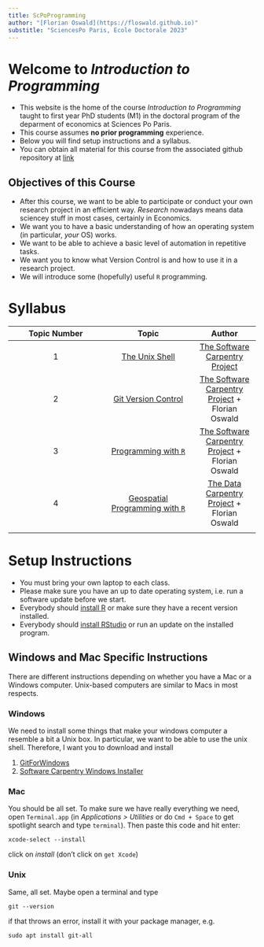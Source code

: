 ```yaml
---
title: ScPoProgramming
author: "[Florian Oswald](https://floswald.github.io)"
substitle: "SciencesPo Paris, Ecole Doctorale 2023"
---
```


# Welcome to *Introduction to Programming*

* This website is the home of the course _Introduction to Programming_ taught to first year PhD students (M1) in the doctoral program of the deparment of economics at Sciences Po Paris.
* This course assumes **no prior programming** experience.
* Below you will find setup instructions and a syllabus.
* You can obtain all material for this course from the associated github repository at [link](asdfasdf)

## Objectives of this Course

* After this course, we want to be able to participate or conduct your own research project in an efficient way. *Research* nowadays means data sciencey stuff in most cases, certainly in Economics. 
* We want you to have a basic understanding of how an operating system (in particular, *your* OS) works.
* We want to be able to achieve a basic level of automation in repetitive tasks.
* We want you to know what Version Control is and how to use it in a research project.
* We will introduce some (hopefully) useful `R` programming.

# Syllabus

| Topic Number |  Topic      |  Author |
|:------------:|:-----------:|:-------:|
| 1            | [The Unix Shell](https://swcarpentry.github.io/shell-novice/) |  [The Software Carpentry Project](https://software-carpentry.org/) |
| 2            | [Git Version Control](https://swcarpentry.github.io/git-novice/) |  [The Software Carpentry Project](https://software-carpentry.org/) + Florian Oswald|
| 3            | [Programming with `R`](https://swcarpentry.github.io/r-novice-inflammation/) |  [The Software Carpentry Project](https://software-carpentry.org/) + Florian Oswald|
| 4            | [Geospatial Programming with `R`](https://datacarpentry.org/geospatial-workshop/) |  [The Data Carpentry Project](https://datacarpentry.org/) + Florian Oswald|
|


# Setup Instructions

* You must bring your own laptop to each class.
* Please make sure you have an up to date operating system, i.e. run a software update before we start.
* Everybody should [install R](https://cran.r-project.org/) or make sure they have a recent version installed.
* Everybody should [install RStudio](https://posit.co/download/rstudio-desktop/) or run an update on the installed program.


## Windows and Mac Specific Instructions

There are different instructions depending on whether you have a Mac or a Windows computer. Unix-based computers are similar to Macs in most respects.

### Windows

We need to install some things that make your windows computer a resemble a bit a Unix box. In particular, we want to be able to use the unix shell. Therefore, I want you to download and install 

1. [GitForWindows](https://gitforwindows.org/)
2. [Software Carpentry Windows Installer](https://github.com/swcarpentry/windows-installer/releases/tag/v0.3)


### Mac

You should be all set. To make sure we have really everything we need, open `Terminal.app` (in *Applications > Utilities* or do `Cmd + Space` to get spotlight search and type `terminal`). Then paste this code and hit enter:

```
xcode-select --install
```

click on *install* (don't click on `get Xcode`)


### Unix

Same, all set. Maybe open a terminal and type

```
git --version
```

if that throws an error, install it with your package manager, e.g.

```
sudo apt install git-all
```


